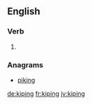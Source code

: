 ==English==

===Verb===
{{head|en|present participle}}

# {{present participle of|kipe|lang=en|nocat=1}}

===Anagrams===
* [[piking#English|piking]]

[[de:kiping]]
[[fr:kiping]]
[[jv:kiping]]